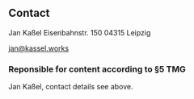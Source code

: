## Contact

Jan Kaßel
Eisenbahnstr. 150
04315 Leipzig

jan@kassel.works

### Reponsible for content according to §5 TMG

Jan Kaßel, contact details see above.
